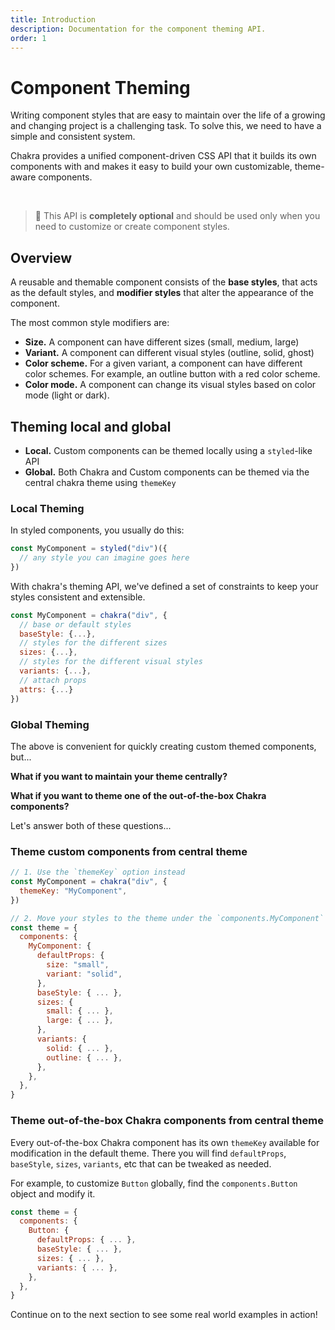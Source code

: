 ```yaml
---
title: Introduction
description: Documentation for the component theming API.
order: 1
---
```



# Component Theming

Writing component styles that are easy to maintain over the life of a growing
and changing project is a challenging task. To solve this, we need to have a
simple and consistent system.

Chakra provides a unified component-driven CSS API that it builds its own components
with and makes it easy to build your own customizable, theme-aware components.

<br />

> 🚨 This API is **completely optional** and should be used only when you need
> to customize or create component styles.

## Overview

A reusable and themable component consists of the **base styles**, that acts as
the default styles, and **modifier styles** that alter the appearance of the
component.

The most common style modifiers are:

- **Size.** A component can have different sizes (small, medium, large)
- **Variant.** A component can different visual styles (outline, solid, ghost)
- **Color scheme.** For a given variant, a component can have different color
  schemes. For example, an outline button with a red color scheme.
- **Color mode.** A component can change its visual styles based on color mode
  (light or dark).
  
## Theming local and global

- **Local.** Custom components can be themed locally using a `styled`-like API
- **Global.** Both Chakra and Custom components can be themed via the central chakra theme using `themeKey`

### Local Theming

In styled components, you usually do this:

```js live=false
const MyComponent = styled("div")({
  // any style you can imagine goes here
})
```

With chakra's theming API, we've defined a set of constraints to keep your
styles consistent and extensible.

```js live=false
const MyComponent = chakra("div", {
  // base or default styles
  baseStyle: {...},
  // styles for the different sizes
  sizes: {...},
  // styles for the different visual styles
  variants: {...},
  // attach props
  attrs: {...}
})
```

### Global Theming

The above is convenient for quickly creating custom themed components, but...

**What if you want to maintain your theme centrally?**

**What if you want to theme one of the out-of-the-box Chakra components?**

Let's answer both of these questions...

### Theme custom components from central theme

```jsx live=false
// 1. Use the `themeKey` option instead
const MyComponent = chakra("div", {
  themeKey: "MyComponent",
})

// 2. Move your styles to the theme under the `components.MyComponent` key
const theme = {
  components: {
    MyComponent: {
      defaultProps: {
        size: "small",
        variant: "solid",
      },
      baseStyle: { ... },
      sizes: {
        small: { ... },
        large: { ... },
      },
      variants: {
        solid: { ... },
        outline: { ... },
      },
    },
  },
}
```

### Theme out-of-the-box Chakra components from central theme

Every out-of-the-box Chakra component has its own `themeKey` available for modification in the default theme.
There you will find `defaultProps`, `baseStyle`, `sizes`, `variants`, etc that can be tweaked as needed.

For example, to customize `Button` globally, find the `components.Button` object and modify it.

```jsx live=false
const theme = {
  components: {
    Button: {
      defaultProps: { ... },
      baseStyle: { ... },
      sizes: { ... },
      variants: { ... },
    },
  },
}
```

Continue on to the next section to see some real world examples in action!
